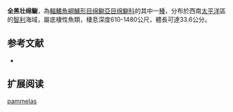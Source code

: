 {{Speciesbox
| name = 全黑壮绵鳚
| image = 
| status = NE
| status_system = IUCN3.1
| genus = Pachycara
| species = pammelas
| authority = [[Anderson|Anderson]], 1989
| synonyms = 
}}

'''全黑壮绵鳚'''，為[[輻鰭魚綱|輻鰭魚綱]][[鱸形目|鱸形目]][[绵鳚亞目|绵鳚亞目]][[绵鳚科|绵鳚科]]的其中一[[種|種]]，分布於西南[[太平洋|太平洋]]區的[[智利|智利]]海域，屬底棲性魚類，棲息深度610-1480公尺，體長可達33.6公分。

==参考文献==
*{{FishBase_species|genus=Pachycara|species=pammelas|year=2012|month=3}}

== 扩展阅读 ==
{{refbegin}}
{{wikispecies-inline|Pachycara pammelas|全黑壮绵鳚}}
{{refend}}
{{Taxonbar|from=Q1114382}}

[[Category:壮绵鳚属|pammelas]]


{{鱸形目小作品}}